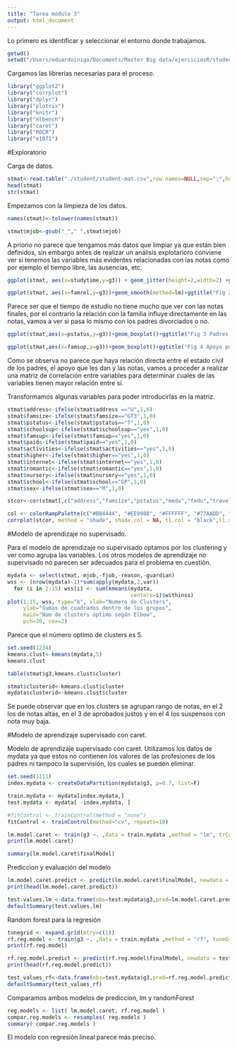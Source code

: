 ```yaml
---
title: "Tarea modulo 3"
output: html_document
---
```


Lo primero es identificar y seleccionar el entorno donde trabajamos.

```r

getwd()
setwd("/Users/eduardoinigo/Documents/Master Big data/ejerciciosR/students")

```

Cargamos las librerias necesarias para el proceso.


```r

library("ggplot2")
library("corrplot")
library("dplyr")
library("plotrix")
library("knitr")
library("mlbench")
library("caret")
library("ROCR")
library("e1071")

```

#Exploratorio

Carga de datos.

```r

stmat<-read.table("./student/student-mat.csv",row.names=NULL,sep=";",header=TRUE)
head(stmat)
str(stmat)

```

Empezamos con la limpieza de los datos.

```r

names(stmat)<-tolower(names(stmat))

stmat$mjob<-gsub("_"," ",stmat$mjob)

```

A priorio no parece que tengamos más datos que limpiar ya que están bien definidos, sin embargo antes de realizar un análisis explotarioro conviene ver si tenemos las variables más evidentes relacionadas con las notas como por ejemplo el tiempo libre, las ausencias, etc.

```r

ggplot(stmat, aes(x=studytime,y=g3)) + geom_jitter(height=2,width=2) +ggtitle ("Fig 1 Tiempo de estudio y notas") 

ggplot(stmat, aes(x=famrel,y=g3))+geom_smooth(method=lm)+ggtitle("Fig 2 Relación con la familia y notas")

```


Parece ser que el tiempo de estudio no tiene mucho que ver con las notas finales, por el contrario la relación con la familia influye directamente en las notas, vamos a ver si pasa lo mismo con los padres divorciados o no.

```r

ggplot(stmat,aes(x=pstatus,y=g3))+geom_boxplot()+ggtitle("Fig 3 Padres separados y notas")

ggplot(stmat,aes(x=famsup,y=g3))+geom_boxplot()+ggtitle("Fig 4 Apoyo parental y notas")

```


Como se observa no parece que haya relación directa entre el estado civil de los padres, el apoyo que les dan y las notas, vamos a proceder a realizar una matriz de correlación entre variables para determinar cuales de las variables tienen mayor relación entre sí.

Transformamos algunas variables para poder introducirlas en la matriz.

```r

stmat$address<-ifelse(stmat$address =="U",1,0)
stmat$famsize<-ifelse(stmat$famsize=="GT3",1,0)
stmat$pstatus<-ifelse(stmat$pstatus=="T",1,0)
stmat$schoolsup<-ifelse(stmat$schoolsup=="yes",1,0)
stmat$famsup<-ifelse(stmat$famsup=="yes",1,0)
stmat$paid<-ifelse(stmat$paid=="yes",1,0)
stmat$activities<-ifelse(stmat$activities=="yes",1,0)
stmat$higher<-ifelse(stmat$higher=="yes",1,0)
stmat$internet<-ifelse(stmat$internet=="yes",1,0)
stmat$romantic<-ifelse(stmat$romantic=="yes",1,0)
stmat$nursery<-ifelse(stmat$nursery=="yes",1,0)
stmat$school<-ifelse(stmat$school=="GP",1,0)
stmat$sex<-ifelse(stmat$sex=="M",1,0)

stcor<-cor(stmat[,c("address","famsize","pstatus","medu","fedu","traveltime","studytime","failures","schoolsup","famsup","paid","activities","higher","internet","romantic","famrel","freetime","goout","absences","g1","g2","g3")])

col <- colorRampPalette(c("#BB4444", "#EE9988", "#FFFFFF", "#77AADD", "#4477AA"))
corrplot(stcor, method = "shade", shade.col = NA, tl.col = "black",tl.srt = 45, col = col(200), addCoef.col="black",order="AOE",mar = c(1,0,2,0), line=-2,main = "Fig 5 Matriz de correlación")

```

#Modelo de aprendizaje no supervisado.

Para el modelo de aprendizaje no supervisado optamos por los clustering y ver como agrupa las variables. Los otros modelos de aprendizaje no supervisado no parecen ser adecuados para el problema en cuestión.

```r

mydata <- select(stmat,-mjob,-fjob,-reason,-guardian)
wss <- (nrow(mydata)-1)*sum(apply(mydata,2,var))
  for (i in 2:15) wss[i] <- sum(kmeans(mydata,
                                       centers=i)$withinss)
plot(1:15, wss, type="b", xlab="Numero de Clusters",
     ylab="Sumas de cuadrados dentro de los grupos",
     main="Num de clusters óptimo según Elbow",
     pch=20, cex=2)

```

Parece que el número optimo de clusters es 5.

```r

set.seed(1234)
kmeans.clust<-kmeans(mydata,5)
kmeans.clust

table(stmat$g3,kmeans.clust$cluster)

stmat$clusterid<-kmeans.clust$cluster
mydata$clusterid<-kmeans.clust$cluster

```
Se puede observar que en los clusters se agrupan rango de notas, en el 2 los de notas altas, en el 3 de aprobados justos y en el 4 los suspensos con nota muy baja.

#Modelo de aprendizaje supervisado con caret.

Modelo de aprendizaje supervisado con caret. Utilizamos los datos de mydata ya que estos no contienen los valores de las profesiones de los padres ni tampoco la supervisión, los cuales se pueden eliminar.

```r

set.seed(1111)
index.mydata <- createDataPartition(mydata$g3, p=0.7, list=F)

train.mydata <- mydata[index.mydata,]
test.mydata <- mydata[ -index.mydata, ]

#fitControl <- trainControl(method = "none")
fitControl <- trainControl(method="cv", repeats=10)

lm.model.caret <- train(g3 ~. ,data = train.mydata ,method = "lm", trControl = fitControl)
print(lm.model.caret)

summary(lm.model.caret$finalModel)

```

Prediccion y evaluación del modelo

```r

lm.model.caret.predict <- predict(lm.model.caret$finalModel, newdata = test.mydata)
print(head(lm.model.caret.predict))

test.values.lm <-data.frame(obs=test.mydata$g3,pred=lm.model.caret.predict)
defaultSummary(test.values.lm)

```


Random forest para la regresión

```r

tunegrid <- expand.grid(mtry=c(1))
rf.reg.model <- train(g3 ~. ,data = train.mydata ,method = "rf", tuneGrid = tunegrid, trControl = fitControl)
print(rf.reg.model)

rf.reg.model.predict <- predict(rf.reg.model$finalModel, newdata = test.mydata)
print(head(rf.reg.model.predict))

test_values_rf<-data.frame(obs=test.mydata$g3,pred=rf.reg.model.predict)
defaultSummary(test_values_rf)

```

Comparamos ambos modelos de prediccion, lm y randomForest

```r

reg.models <- list( lm.model.caret, rf.reg.model )
compar.reg.models <- resamples( reg.models )
summary( compar.reg.models )

```

El modelo con regresión lineal parece más preciso.

